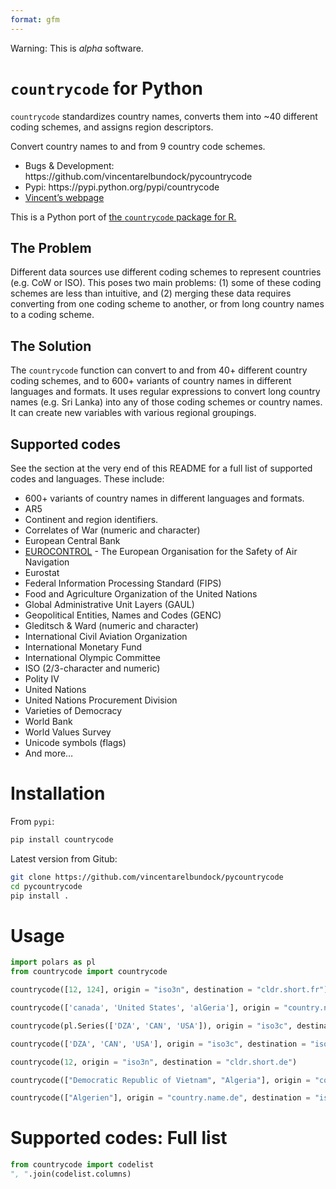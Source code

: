 ```yaml
---
format: gfm
---
```


Warning: This is *alpha* software.

# `countrycode` for Python

`countrycode` standardizes country names, converts them into ~40 different coding schemes, and assigns region descriptors.

Convert country names to and from 9 country code schemes.

* Bugs & Development: https://github.com/vincentarelbundock/pycountrycode
* Pypi: https://pypi.python.org/pypi/countrycode
* [Vincent's webpage](https://arelbundock.com)

This is a Python port of [the `countrycode` package for R.](https://vincentarelbundock.github.io/countrycode) 

## The Problem

Different data sources use different coding schemes to represent countries (e.g. CoW or ISO). This poses two main problems: (1) some of these coding schemes are less than intuitive, and (2) merging these data requires converting from one coding scheme to another, or from long country names to a coding scheme.

## The Solution

The `countrycode` function can convert to and from 40+ different country coding schemes, and to 600+ variants of country names in different languages and formats. It uses regular expressions to convert long country names (e.g. Sri Lanka) into any of those coding schemes or country names. It can create new variables with various regional groupings.

## Supported codes

See the section at the very end of this README for a full list of supported codes and languages. These include:

* 600+ variants of country names in different languages and formats.
* AR5
* Continent and region identifiers.
* Correlates of War (numeric and character)
* European Central Bank
* [EUROCONTROL](https://www.eurocontrol.int) - The European Organisation for the Safety of Air Navigation
* Eurostat
* Federal Information Processing Standard (FIPS)
* Food and Agriculture Organization of the United Nations
* Global Administrative Unit Layers (GAUL)
* Geopolitical Entities, Names and Codes (GENC)
* Gleditsch & Ward (numeric and character)
* International Civil Aviation Organization
* International Monetary Fund
* International Olympic Committee
* ISO (2/3-character and numeric)
* Polity IV
* United Nations
* United Nations Procurement Division
* Varieties of Democracy
* World Bank
* World Values Survey
* Unicode symbols (flags)
* And more...

# Installation

From `pypi`:

```python
pip install countrycode
```

Latest version from Gitub:

```sh
git clone https://github.com/vincentarelbundock/pycountrycode
cd pycountrycode
pip install .
```

# Usage

```python
import polars as pl
from countrycode import countrycode

countrycode([12, 124], origin = "iso3n", destination = "cldr.short.fr")
```
```python
countrycode(['canada', 'United States', 'alGeria'], origin = "country.name.en.regex", destination = "iso3c")
```
```python
countrycode(pl.Series(['DZA', 'CAN', 'USA']), origin = "iso3c", destination = "cldr.short.fr")
```
```python
countrycode(['DZA', 'CAN', 'USA'], origin = "iso3c", destination = "iso3n")
```
```python
countrycode(12, origin = "iso3n", destination = "cldr.short.de") 
```
```python
countrycode(["Democratic Republic of Vietnam", "Algeria"], origin = "country.name.en.regex", destination = "iso3c")
```
```python
countrycode(["Algerien"], origin = "country.name.de", destination = "iso3c")
```

# Supported codes: Full list 

```python
from countrycode import codelist
", ".join(codelist.columns)
```